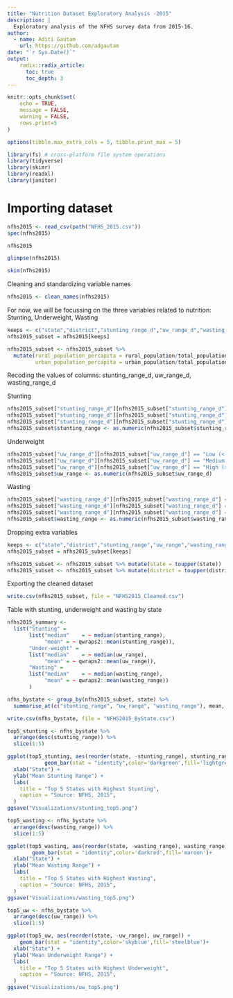 ```yaml
---
title: "Nutrition Dataset Exploratory Analysis -2015"
description: |
  Exploratory analysis of the NFHS survey data from 2015-16. 
author:
  - name: Aditi Gautam
    url: https://github.com/adgautam
date: "`r Sys.Date()`"
output: 
    radix::radix_article:
      toc: true
      toc_depth: 3
---
```


```r
knitr::opts_chunk$set(
	echo = TRUE,
	message = FALSE,
	warning = FALSE,
	rows.print=5
)

options(tibble.max_extra_cols = 5, tibble.print_max = 5)

library(fs) # cross-platform file system operations
library(tidyverse)
library(skimr)
library(readxl)
library(janitor)
```

# Importing dataset

```r
nfhs2015 <- read_csv(path("NFHS_2015.csv"))
spec(nfhs2015)
```

```r
nfhs2015
```

```r
glimpse(nfhs2015)
```

```r
skim(nfhs2015)
```

Cleaning and standardizing variable names

```r
nfhs2015 <- clean_names(nfhs2015)
```

For now, we will be focussing on the three variables related to nutrition: Stunting, Underweight, Wasting

```r
keeps <- c("state","district","stunting_range_d","uw_range_d","wasting_range_d","rural_population","urban_population","total_population","x12_women_who_are_literate_percent","x13_men_who_are_literate_percent")
nfhs2015_subset = nfhs2015[keeps]
```

```r
nfhs2015_subset <- nfhs2015_subset %>%
  mutate(rural_population_percapita = rural_population/total_population, 
         urban_population_percapita = urban_population/total_population)
```


Recoding the values of columns: stunting_range_d, uw_range_d, wasting_range_d

Stunting
```r
nfhs2015_subset["stunting_range_d"][nfhs2015_subset["stunting_range_d"] == "Low (< 25%)"] <- "0"
nfhs2015_subset["stunting_range_d"][nfhs2015_subset["stunting_range_d"] == "Medium (25% - 40%)"] <- "0.5"
nfhs2015_subset["stunting_range_d"][nfhs2015_subset["stunting_range_d"] == "High (> 40%)"] <- "1"
nfhs2015_subset$stunting_range <- as.numeric(nfhs2015_subset$stunting_range_d)
```

Underweight
```r
nfhs2015_subset["uw_range_d"][nfhs2015_subset["uw_range_d"] == "Low (< 20%)"] <- "0"
nfhs2015_subset["uw_range_d"][nfhs2015_subset["uw_range_d"] == "Medium (20% - 40%)"] <- "0.5"
nfhs2015_subset["uw_range_d"][nfhs2015_subset["uw_range_d"] == "High (> 40%)"] <- "1"
nfhs2015_subset$uw_range <- as.numeric(nfhs2015_subset$uw_range_d)
```

Wasting
```r
nfhs2015_subset["wasting_range_d"][nfhs2015_subset["wasting_range_d"] == "Low (< 15%)"] <- "0"
nfhs2015_subset["wasting_range_d"][nfhs2015_subset["wasting_range_d"] == "Medium (15% - 25%)"] <- "0.5"
nfhs2015_subset["wasting_range_d"][nfhs2015_subset["wasting_range_d"] == "High (> 25%)"] <- "1"
nfhs2015_subset$wasting_range <- as.numeric(nfhs2015_subset$wasting_range_d)
```

Dropping extra variables

```r
keeps <- c("state","district","stunting_range","uw_range","wasting_range","rural_population_percapita","urban_population_percapita","total_population","x12_women_who_are_literate_percent","x13_men_who_are_literate_percent")
nfhs2015_subset = nfhs2015_subset[keeps]
```

```r
nfhs2015_subset <- nfhs2015_subset %>% mutate(state = toupper(state))
nfhs2015_subset <- nfhs2015_subset %>% mutate(district = toupper(district))
```

Exporting the cleaned dataset

```r
write.csv(nfhs2015_subset, file = "NFHS2015_Cleaned.csv")
```

Table with stunting, underweight and wasting by state

```r
nfhs2015_summary <-
  list("Stunting" =
       list("median"    = ~ median(stunting_range),
            "mean" = ~ qwraps2::mean(stunting_range)),
       "Under-weight" =
       list("median"    = ~ median(uw_range),
            "mean" = ~ qwraps2::mean(uw_range)),
       "Wasting" =
       list("median"    = ~ median(wasting_range),
            "mean" = ~ qwraps2::mean(wasting_range))
       )
```

```r
nfhs_bystate <- group_by(nfhs2015_subset, state) %>% 
  summarise_at(c("stunting_range", "uw_range", "wasting_range"), mean, na.rm = TRUE)

write.csv(nfhs_bystate, file = "NFHS2015_ByState.csv")
```

```r
top5_stunting <- nfhs_bystate %>% 
  arrange(desc(stunting_range)) %>% 
  slice(1:5)

ggplot(top5_stunting, aes(reorder(state, -stunting_range), stunting_range)) +
            geom_bar(stat = "identity",color='darkgreen',fill='lightgreen')+ 
  xlab("State") +
  ylab("Mean Stunting Range") +
  labs(
    title = "Top 5 States with Highest Stunting",
    caption = "Source: NFHS, 2015",
  )
ggsave("Visualizations/stunting_top5.png")
```
```r
top5_wasting <- nfhs_bystate %>% 
  arrange(desc(wasting_range)) %>% 
  slice(1:5)

ggplot(top5_wasting, aes(reorder(state, -wasting_range), wasting_range)) +
        geom_bar(stat = "identity",color='darkred',fill='maroon')+ 
  xlab("State") +
  ylab("Mean Wasting Range") +
  labs(
    title = "Top 5 States with Highest Wasting",
    caption = "Source: NFHS, 2015",
  )
ggsave("Visualizations/wasting_top5.png")
```
```r
top5_uw <- nfhs_bystate %>% 
  arrange(desc(uw_range)) %>% 
  slice(1:5)

ggplot(top5_uw, aes(reorder(state, -uw_range), uw_range)) +
    geom_bar(stat = "identity",color='skyblue',fill='steelblue')+ 
  xlab("State") +
  ylab("Mean Underweight Range") +
  labs(
    title = "Top 5 States with Highest Underweight",
    caption = "Source: NFHS, 2015",
  )
ggsave("Visualizations/uw_top5.png")
```


